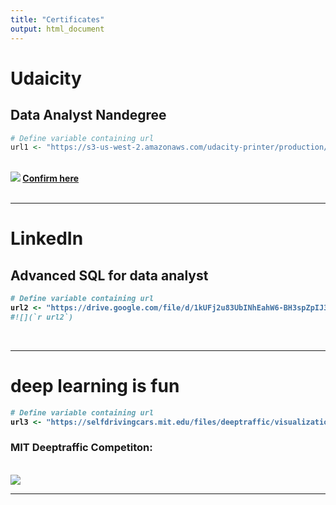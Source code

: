 ```yaml
---
title: "Certificates"
output: html_document
---
```


# Udaicity

## Data Analyst Nandegree 


```r
# Define variable containing url
url1 <- "https://s3-us-west-2.amazonaws.com/udacity-printer/production/certificates/0a9ea543-de8d-4e17-972b-c02d2ef9ffe1.svg"
```
<br><b>
![](`r url1`)
[Confirm here](https://graduation.udacity.com/confirm/SDZK7KZG)
<br><br>

***

# LinkedIn

## Advanced SQL for data analyst

```r
# Define variable containing url
url2 <- "https://drive.google.com/file/d/1kUFj2u83UbINhEahW6-BH3spZpIJ32Ay/view"
#![](`r url2`)
```
<br><b>


***

# deep learning  is fun
```r
# Define variable containing url
url3 <- "https://selfdrivingcars.mit.edu/files/deeptraffic/visualization_media/25740.gif"
```
### MIT Deeptraffic Competiton:
<br><b>
![](`r url3`)



***